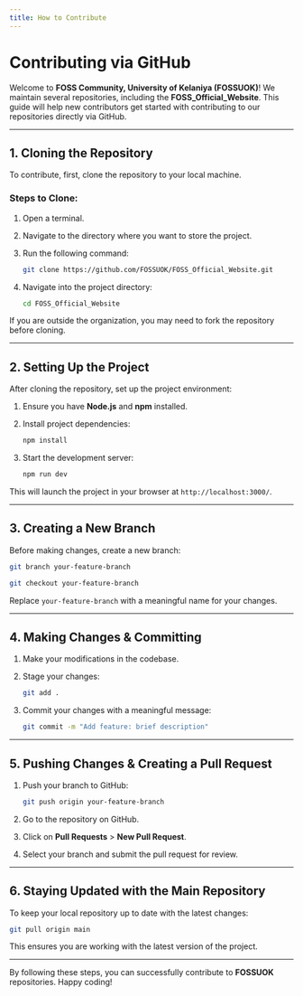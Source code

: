 ```yaml
---
title: How to Contribute
---
```


# Contributing via GitHub

Welcome to **FOSS Community, University of Kelaniya (FOSSUOK)**! We maintain several repositories, including the **FOSS_Official_Website**. This guide will help new contributors get started with contributing to our repositories directly via GitHub.

---

## **1. Cloning the Repository**

To contribute, first, clone the repository to your local machine.

### **Steps to Clone:**
1. Open a terminal.
2. Navigate to the directory where you want to store the project.
3. Run the following command:

   ```sh
   git clone https://github.com/FOSSUOK/FOSS_Official_Website.git
   ```

4. Navigate into the project directory:

   ```sh
   cd FOSS_Official_Website
   ```

If you are outside the organization, you may need to fork the repository before cloning.

---

## **2. Setting Up the Project**

After cloning the repository, set up the project environment:

1. Ensure you have **Node.js** and **npm** installed.
2. Install project dependencies:

   ```sh
   npm install
   ```

3. Start the development server:

   ```sh
   npm run dev
   ```

This will launch the project in your browser at `http://localhost:3000/`.

---

## **3. Creating a New Branch**

Before making changes, create a new branch:

```sh
git branch your-feature-branch
```

```sh
git checkout your-feature-branch
```
Replace `your-feature-branch` with a meaningful name for your changes.

---

## **4. Making Changes & Committing**

1. Make your modifications in the codebase.
2. Stage your changes:

   ```sh
   git add .
   ```

3. Commit your changes with a meaningful message:

   ```sh
   git commit -m "Add feature: brief description"
   ```

---

## **5. Pushing Changes & Creating a Pull Request**

1. Push your branch to GitHub:

   ```sh
   git push origin your-feature-branch
   ```

2. Go to the repository on GitHub.
3. Click on **Pull Requests** > **New Pull Request**.
4. Select your branch and submit the pull request for review.

---

## **6. Staying Updated with the Main Repository**

To keep your local repository up to date with the latest changes:

```sh
git pull origin main
```

This ensures you are working with the latest version of the project.

---

By following these steps, you can successfully contribute to **FOSSUOK** repositories. Happy coding!



